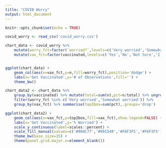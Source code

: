 ```yaml
---
title: "COVID Worry"
output: html_document
---
```


```r
knitr::opts_chunk$set(echo = TRUE)
```

```r
covid_worry <- read_csv('covid_worry.csv')
```

```r
chart_data <- covid_worry %>%
	mutate(worry_fct=factor(`worried?`,levels=c('Very worried','Somewhat worried','Not too worried','Not worried at all'))) %>%
	mutate(vax_fct=factor(vaccinated,levels=c('Yes','No','Not Sure','I have already been vaccinated')))



```

```r
ggplot(chart_data) +
	geom_col(aes(x=vax_fct,y=n,fill=worry_fct),position='dodge') +
	labs(x='Get Vaccinated',y='# of Observations',fill='') +
	theme_bw()
```

```r
chart_data2 <- chart_data %>%
	group_by(vaccinated) %>% mutate(total=sum(n),pct=n/total) %>% ungroup() %>%
	filter(worry_fct %in% c('Very worried','Somewhat worried')) %>%
	group_by(vax_fct) %>% summarise(top2box=sum(pct),.groups='drop')
```


```r
ggplot(chart_data2) +
	geom_col(aes(x=vax_fct,y=top2box,fill=vax_fct),show.legend=FALSE) +
	labs(x='Get Vaccinated',y='% Worried') +
	scale_y_continuous(label=scales::percent) +
	scale_fill_manual(values=c('#904C77','#091540','#F6F3F5','#F6F3F5')) +
	theme_bw(base_size=15) +
	theme(panel.grid.major.x=element_blank())
```